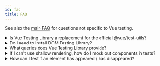 ```yaml
---
id: faq
title: FAQ
---
```


See also the [main FAQ](dom-testing-library/faq.mdx) for questions not specific
to Vue testing.

<details>
<summary>Is Vue Testing Library a replacement for the official @vue/test-utils?</summary>

Short answer: yes, it is. If you use Vue Testing Library (VTL) there's no need
to install [@vue/test-utils][vue-test-utils].

Longer answer: VTL is built on top of @vue/test-utils. The official library is
used to render Vue components (by calling [`mount`][mount]) and exposes some of
its methods (while hiding others). You can check the full list of available
methods in the [API](vue-testing-library/api.mdx) section.

</details>

<details>
<summary>Do I need to install DOM Testing Library?</summary>

Nope! VTL imports everything it needs from DOM Testing Library, and then
re-exports it.

</details>

<details>
<summary>What queries does Vue Testing Library provide?</summary>

All queries from DOM Testing Library. See
[Queries](dom-testing-library/api-queries.mdx) for full list.

</details>

<details>
<summary>If I can't use shallow rendering, how do I mock out components in tests?</summary>

In general, you should avoid mocking out components (see
[the Guiding Principles section](guiding-principles.mdx)).

However if you need to, you can either use Jest's
[mocking feature](https://facebook.github.io/jest/docs/en/manual-mocks.html) or
the [`stubs`][stubs] key provided by @vue/test-utils.

```js
import { render } from '@vue/test-utils'
import Component from './Component'

test('Can stub components', () => {
  render(Component, {
    stubs: ['FontAwesomeIcon'],
  })
})
```

You can check out a [working example][stubs-example] in the GitHub repository of
VTL.

</details>

<details>
<summary>How can I test if an element has appeared / has disappeared?</summary>

Check the
[Appearance and Disappearance](guide-disappearance.mdx)
section of the Guide for available methods to test appearance and disappearance.

If you want to check if an element was never rendered, you might want to write
something like the following:

```js
expect(queryByText('submit')).toBeNull()

// or, if using extend/expect:
import '@testing-library/jest-dom/extend-expect'
expect(queryByText('submit')).not.toBeInTheDocument()
```

</details>

<!--
Links:
-->

<!-- prettier-ignore-start -->

[vue-test-utils]: https://github.com/vuejs/vue-test-utils
[mount]: https://vue-test-utils.vuejs.org/api/#mount
[stubs]: https://vue-test-utils.vuejs.org/api/options.html#stubs
[stubs-example]: https://github.com/testing-library/vue-testing-library/blob/master/src/__tests__/stubs.js

<!-- prettier-ignore-end -->
